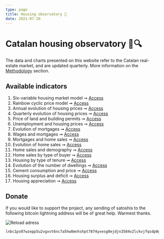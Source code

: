 ```yaml
---
type: page
title: Housing observatory 🔬
date: 2021-07-20
---
```



# Catalan housing observatory 🏡🔍

The data and charts presented on this website refer to the Catalan real-estate market, and are updated quarterly. More information on the [Methodology](http://catalanhousing.galetaire.hns.to/methodology) section.

## Available indicators

1. Six-variable housing market model ➞ [Access](http://catalanhousing.galetaire.hns.to/posts/six)
2. Rainbow cyclic price model ➞ [Access](http://catalanhousing.galetaire.hns.to/posts/rainbow)
3. Annual evolution of housing prices ➞ [Access](http://catalanhousing.galetaire.hns.to/posts/price)
4. Quarterly evolution of housing prices ➞ [Access](http://catalanhousing.galetaire.hns.to/posts/pricequarter)
5. Price of land and building permits ➞ [Access](http://catalanhousing.galetaire.hns.to/posts/permits)
6. Unemployment and housing prices ➞ [Access](http://catalanhousing.galetaire.hns.to/posts/labor)
7. Evolution of mortgages ➞ [Access](http://catalanhousing.galetaire.hns.to/posts/credit)
8. Wages and mortgages ➞ [Access](http://catalanhousing.galetaire.hns.to/posts/wages)
9. Mortgages and home sales ➞ [Access](http://catalanhousing.galetaire.hns.to/posts/ratiomortgages)
10. Evolution of home sales ➞ [Access](http://catalanhousing.galetaire.hns.to/posts/volume)
11. Home sales and demography ➞ [Access](http://catalanhousing.galetaire.hns.to/posts/demography)
12. Home sales by type of buyer ➞ [Access](http://catalanhousing.galetaire.hns.to/posts/buyers)
13. Housing by type of tenure ➞ [Access](http://catalanhousing.galetaire.hns.to/posts/tenure)
14. Evolution of the number of dwellings ➞ [Access](http://catalanhousing.galetaire.hns.to/posts/stock)
15. Cement consumption and price ➞ [Access](http://catalanhousing.galetaire.hns.to/posts/cement)
16. Housing surplus and deficit ➞ [Access](http://catalanhousing.galetaire.hns.to/posts/balance)
17. Housing appreciation ➞ [Access](http://catalanhousing.galetaire.hns.to/posts/appreciation)

## Donate

If you would like to support the project, any sending of satoshis to the following bitcoin lightning address will be of great help. Warmest thanks.

<Image
  src="/images/qrdonacions.png"
  alt="Reload adress"
  width={771}
  height={249}
  priority
  className="next-image"
/>

```
lnbc1ps07wzepp5u2vgxvt6nc7a5hw8mnhshpt7874yxesg0ejdjn3584v2lckvjfqsdp0g3hkuctrd9hjqnmzwdjhyanpw3hhy6fqfpsky6t5v96xwegxqyjw5q9qtzqqqqqq9qsqsp5pft9elfnv57hgr8nkk7s7ng9zsrqauczgxfxxjhdn30cv69avlysrzjqwryaup9lh50kkranzgcdnn2fgvx390wgj5jd07rwr3vxeje0glcllejaafcm7ya5sqqqqlgqqqqqeqqjqx6yd5jr709dpxkt33xgr9a4t4d9phtrk4slkznp2atm76hfuk8tqk3jwm4dy3hpzu26596j5yxt93lre0tstdywvgrusgfuepy56yxgqc0nt05
```
